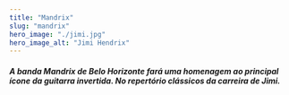 ```yaml
---
title: "Mandrix"
slug: "mandrix"
hero_image: "./jimi.jpg"
hero_image_alt: "Jimi Hendrix"
---
```


##### A banda Mandrix de Belo Horizonte fará uma homenagem ao principal ícone da guitarra invertida. No repertório clássicos da carreira de Jimi.
